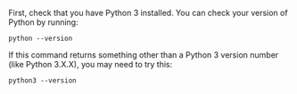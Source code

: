 <!--
---Prerequisites---
- Great Expectations requires Python 3. For details on how to download and install Python on your platform, see [python.org](https://www.python.org/downloads/).

---Documentation---
docs/deployment_patterns/aws/how_to_use_aws_with_cloud_storage_and_pandas.md
    "### 1.1) Check your Python Version"
-->


First, check that you have Python 3 installed. You can check your version of Python by running:

```console title="Terminal Command"
python --version
```

If this command returns something other than a Python 3 version number (like Python 3.X.X), you may need to try this:

```console title="Terminal Command"
python3 --version
```